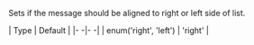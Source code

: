 Sets if the message should be aligned to right or left side of list.

| Type | Default |
|- -|- -|
| enum('right', 'left')  | 'right' |
